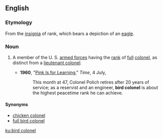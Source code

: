 ==English==

===Etymology===
From the [[insignia]] of rank, which bears a depiction of an [[eagle]].

===Noun===
{{en-noun|head=[[bird]] [[colonel]]}}

# {{label|en|US|slang|military}} A member of the U. S. [[armed forces]] having the [[rank]] of [[full]] [[colonel]], as distinct from a [[lieutenant colonel]].
#* '''1960''', "[http://www.time.com/time/magazine/article/0,9171,869541-2,00.html Pink Is for Learning]," ''Time'', 4 July,
#*: This month at 47, Colonel Polich retires after 20 years of service; as a reservist and an engineer, '''bird colonel''' is about the highest peacetime rank he can achieve.

====Synonyms====
* [[chicken colonel]]
* [[full bird colonel]]

[[ku:bird colonel]]